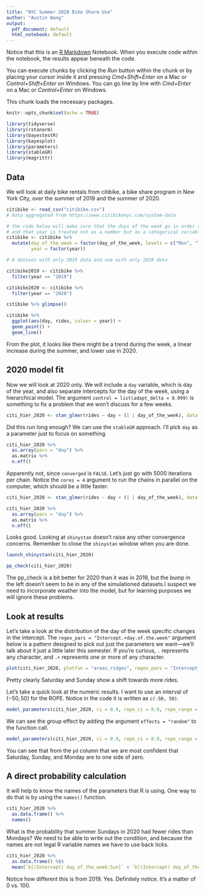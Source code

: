 ```yaml
---
title: "NYC Summer 2020 Bike Share Use"
author: "Austin Wang"
output:
  pdf_document: default
  html_notebook: default
---
```


Notice that this is an [R Markdown](http://rmarkdown.rstudio.com) Notebook. When you execute code within the notebook, the results appear beneath the code. 

You can execute chunks by clicking the *Run* button within the chunk or by placing your cursor inside it and pressing *Cmd+Shift+Enter* on a Mac or *Control+Shift+Enter* on Windows. You can go line by line with *Cmd+Enter* on a Mac or *Control+Enter* on Windows.

This chunk loads the necessary packages.
```r
knitr::opts_chunk$set(echo = TRUE)

library(tidyverse)
library(rstanarm)
library(bayestestR)
library(bayesplot)
library(parameters)
library(stableGR)
library(magrittr)
```


## Data

We will look at daily bike rentals from citibike, a bike share program in New York City, over the summer of 2019 and the summer of 2020. 
```r
citibike <- read_csv("citibike.csv")
# Data aggregated from https://www.citibikenyc.com/system-data

# the code below will make sure that the days of the week go in order rather than alphabetically,
# and that year is treated not as a number but as a categorical variable
citibike <- citibike %>%
  mutate(day_of_the_week = factor(day_of_the_week, levels = c("Mon", "Tue", "Wed", "Thu", "Fri", "Sat", "Sun")),
         year = factor(year))

# A dataset with only 2019 data and one with only 2020 data

citibike2019 <- citibike %>%
  filter(year == "2019")

citibike2020 <- citibike %>%
  filter(year == "2020")

citibike %>% glimpse()

```


```r
citibike %>%
  ggplot(aes(day, rides, colour = year)) + 
  geom_point() +
  geom_line()
```
From the plot, it looks like there might be a trend during the week, a linear increase during the summer, and lower use in 2020.


## 2020 model fit

Now we will look at 2020 only. We will include a `day` variable, which is day of the year, and also separate intercepts for the day of the week, using a hierarchical model. The argument `control = list(adapt_delta = 0.999)` is something to fix a problem that we won't discuss for a few weeks.

```r
citi_hier_2020 <- stan_glmer(rides ~ day + (1 | day_of_the_week), data = citibike2020, control = list(adapt_delta = 0.999))
```

Did this run long enough? We can use the `stableGR` approach. I'll pick `day` as a parameter just to focus on something.

```r
citi_hier_2020 %>% 
  as.array(pars = "day") %>% 
  as.matrix %>% 
  n.eff()
```
Apparently not, since `converged` is `FALSE`. Let's just go with 5000 iterations per chain. Notice the `cores = 4` argument to run the chains in parallel on the computer, which should be a little faster. 

```r
citi_hier_2020 <- stan_glmer(rides ~ day + (1 | day_of_the_week), data = citibike2020, iter = 5000, control = list(adapt_delta = 0.999), cores = 4)
```


```r
citi_hier_2020 %>% 
  as.array(pars = "day") %>% 
  as.matrix %>% 
  n.eff()
```

Looks good. Looking at `shinystan` doesn't raise any other convergence concerns. Remember to close the `shinystan` window when you are done.

```r
launch_shinystan(citi_hier_2020)
```

```r
pp_check(citi_hier_2020)
```

The pp_check is a bit better for 2020 than it was in 2019, but the bump in the left doesn't seem to be in any of the simulationed datasets.I suspect we need to incorporate weather into the model, but for learning purposes we will ignore these problems.

## Look at results

Let's take a look at the distribution of the day of the week specific changes in the intercept. The `regex_pars = "Intercept.+day.of.the.week"` argument below is a pattern designed to pick out just the parameters we want---we'll talk about it just a little later this semester. If you're curious, `.` represents any character, and `.+` represents one or more of any character.

```r
plot(citi_hier_2020, plotfun = "areas_ridges", regex_pars = "Intercept.+day.of.the.week") 
```

Pretty clearly Saturday and Sunday show a shift towards more rides.

Let's take a quick look at the numeric results. I want to use an interval of $(-50, 50)$ for the ROPE. Notice in the code it is written as `c(-50, 50)`.

```r
model_parameters(citi_hier_2020, ci = 0.9, rope_ci = 0.9, rope_range = c(-50, 50))
```
We can see the group effect by adding the argument `effects = "random"` to the function call.


```r
model_parameters(citi_hier_2020, ci = 0.9, rope_ci = 0.9, rope_range = c(-50, 50), effects = "random")
```

You can see that from the `pd` column that we are most confident that Saturday, Sunday, and Monday are to one side of zero. 

## A direct probability calculation

It will help to know the names of the parameters that R is using. One way to do that is by using the `names()` function.

```r
citi_hier_2020 %>%
  as.data.frame() %>%
  names()
```
What is the probability that summer Sundays in 2020 had fewer rides than Mondays? We need to be able to write out the condition, and because the names are not legal R variable names we have to use back ticks.

```r
citi_hier_2020 %>%
  as.data.frame() %$%
  mean(`b[(Intercept) day_of_the_week:Sun]` < `b[(Intercept) day_of_the_week:Mon]`)
```
Notice how different this is from 2019.
Yes. Definitely notice. It's a matter of 0 vs. 100.